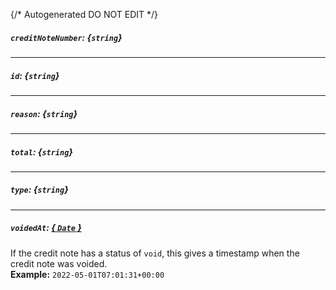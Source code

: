 {/* Autogenerated DO NOT EDIT  */}
##### `creditNoteNumber`: *{`string`}*

---
##### `id`: *{`string`}*

---
##### `reason`: *{`string`}*

---
##### `total`: *{`string`}*

---
##### `type`: *{`string`}*

---
##### `voidedAt`: [*{ `Date` }*](https://developer.mozilla.org/en-US/docs/Web/JavaScript/Reference/Global_Objects/Date)
If the credit note has a status of `void`, this gives a timestamp when the credit note was voided.
<br/>
**Example:** `2022-05-01T07:01:31+00:00`


